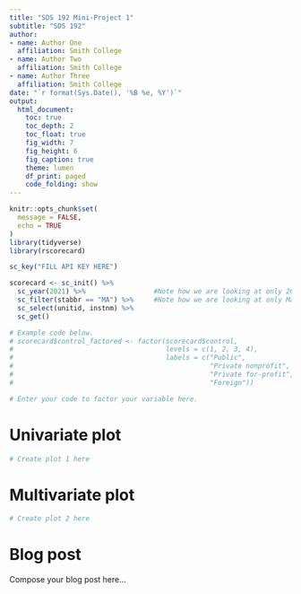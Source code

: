 ```yaml
---
title: "SDS 192 Mini-Project 1"
subtitle: "SDS 192"
author: 
- name: Author One
  affiliation: Smith College
- name: Author Two
  affiliation: Smith College
- name: Author Three
  affiliation: Smith College
date: "`r format(Sys.Date(), '%B %e, %Y')`"
output: 
  html_document:
    toc: true
    toc_depth: 2
    toc_float: true
    fig_width: 7
    fig_height: 6
    fig_caption: true
    theme: lumen
    df_print: paged
    code_folding: show
---
```


```r
knitr::opts_chunk$set(
  message = FALSE,
  echo = TRUE
)
library(tidyverse)
library(rscorecard)

sc_key("FILL API KEY HERE")
```

```r
scorecard <- sc_init() %>%
  sc_year(2021) %>%                 #Note how we are looking at only 2021 data here!
  sc_filter(stabbr == "MA") %>%     #Note how we are looking at only Massachusetts data here!
  sc_select(unitid, instnm) %>%
  sc_get()
```

```r
# Example code below.
# scorecard$control_factored <- factor(scorecard$control, 
#                                      levels = c(1, 2, 3, 4),
#                                      labels = c("Public", 
#                                                 "Private nonprofit", 
#                                                 "Private for-profit", 
#                                                 "Foreign"))

# Enter your code to factor your variable here. 

```

# Univariate plot

```r
# Create plot 1 here
```

# Multivariate plot

```r
# Create plot 2 here
```

# Blog post

Compose your blog post here...



